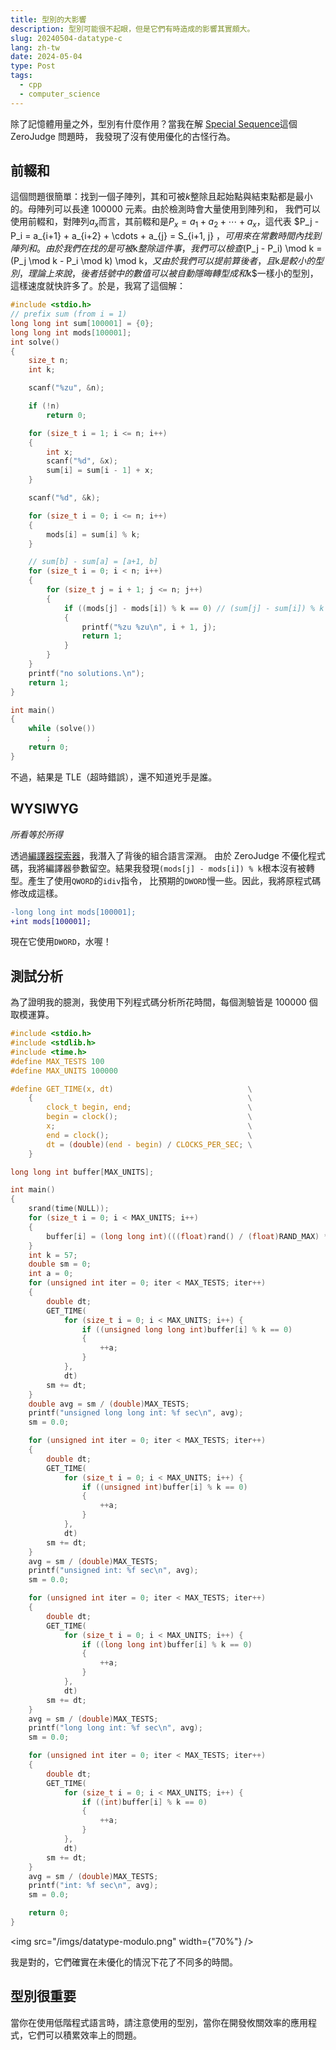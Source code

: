 ```yaml
---
title: 型別的大影響
description: 型別可能很不起眼，但是它們有時造成的影響其實頗大。
slug: 20240504-datatype-c
lang: zh-tw
date: 2024-05-04
type: Post
tags:
  - cpp
  - computer_science
---
```


除了記憶體用量之外，型別有什麼作用？當我在解
[Special Sequence](https://zerojudge.tw/ShowProblem?problemid=a250)這個 ZeroJudge 問題時，
我發現了沒有使用優化的古怪行為。

## 前輟和

這個問題很簡單：找到一個子陣列，其和可被$k$整除且起始點與結束點都是最小的。母陣列可以長達 100000 元素。由於檢測時會大量使用到陣列和，
我們可以使用前輟和，對陣列$a_x$而言，其前輟和是$P_x=a_1 + a_2 + \cdots + a_x$，這代表
$P_j - P_i = a_{i+1} + a_{i+2} + \cdots + a_{j} = S_{i+1, j} $，可用來在常數時間內找到陣列和。
由於我們在找的是可被$k$整除這件事，我們可以檢查$(P_j - P_i) \mod k = (P_j \mod k - P_i \mod k) \mod k$，
又由於我們可以提前算後者，且$k$是較小的型別，理論上來說，後者括號中的數值可以被自動隱晦轉型成和$k$一樣小的型別，
這樣速度就快許多了。於是，我寫了這個解：

```c
#include <stdio.h>
// prefix sum (from i = 1)
long long int sum[100001] = {0};
long long int mods[100001];
int solve()
{
    size_t n;
    int k;

    scanf("%zu", &n);

    if (!n)
        return 0;

    for (size_t i = 1; i <= n; i++)
    {
        int x;
        scanf("%d", &x);
        sum[i] = sum[i - 1] + x;
    }

    scanf("%d", &k);

    for (size_t i = 0; i <= n; i++)
    {
        mods[i] = sum[i] % k;
    }

    // sum[b] - sum[a] = [a+1, b]
    for (size_t i = 0; i < n; i++)
    {
        for (size_t j = i + 1; j <= n; j++)
        {
            if ((mods[j] - mods[i]) % k == 0) // (sum[j] - sum[i]) % k = (sum[j] % k - sum[i] % k) % k
            {
                printf("%zu %zu\n", i + 1, j);
                return 1;
            }
        }
    }
    printf("no solutions.\n");
    return 1;
}

int main()
{
    while (solve())
        ;
    return 0;
}
```

不過，結果是 TLE（超時錯誤），還不知道兇手是誰。

## WYSIWYG

_所看等於所得_

透過[編譯器探索器](https://godbolt.org/)，我潛入了背後的組合語言深淵。
由於 ZeroJudge 不優化程式碼，我將編譯器參數留空。結果我發現`(mods[j] - mods[i]) % k`根本沒有被轉型。產生了使用`QWORD`的`idiv`指令，
比預期的`DWORD`慢一些。因此，我將原程式碼修改成這樣。

```diff
-long long int mods[100001];
+int mods[100001];
```

現在它使用`DWORD`，水喔！

## 測試分析

為了證明我的臆測，我使用下列程式碼分析所花時間，每個測驗皆是 100000 個取模運算。

```c
#include <stdio.h>
#include <stdlib.h>
#include <time.h>
#define MAX_TESTS 100
#define MAX_UNITS 100000

#define GET_TIME(x, dt)                              \
    {                                                \
        clock_t begin, end;                          \
        begin = clock();                             \
        x;                                           \
        end = clock();                               \
        dt = (double)(end - begin) / CLOCKS_PER_SEC; \
    }

long long int buffer[MAX_UNITS];

int main()
{
    srand(time(NULL));
    for (size_t i = 0; i < MAX_UNITS; i++)
    {
        buffer[i] = (long long int)(((float)rand() / (float)RAND_MAX) * 10000.0f);
    }
    int k = 57;
    double sm = 0;
    int a = 0;
    for (unsigned int iter = 0; iter < MAX_TESTS; iter++)
    {
        double dt;
        GET_TIME(
            for (size_t i = 0; i < MAX_UNITS; i++) {
                if ((unsigned long long int)buffer[i] % k == 0)
                {
                    ++a;
                }
            },
            dt)
        sm += dt;
    }
    double avg = sm / (double)MAX_TESTS;
    printf("unsigned long long int: %f sec\n", avg);
    sm = 0.0;

    for (unsigned int iter = 0; iter < MAX_TESTS; iter++)
    {
        double dt;
        GET_TIME(
            for (size_t i = 0; i < MAX_UNITS; i++) {
                if ((unsigned int)buffer[i] % k == 0)
                {
                    ++a;
                }
            },
            dt)
        sm += dt;
    }
    avg = sm / (double)MAX_TESTS;
    printf("unsigned int: %f sec\n", avg);
    sm = 0.0;

    for (unsigned int iter = 0; iter < MAX_TESTS; iter++)
    {
        double dt;
        GET_TIME(
            for (size_t i = 0; i < MAX_UNITS; i++) {
                if ((long long int)buffer[i] % k == 0)
                {
                    ++a;
                }
            },
            dt)
        sm += dt;
    }
    avg = sm / (double)MAX_TESTS;
    printf("long long int: %f sec\n", avg);
    sm = 0.0;

    for (unsigned int iter = 0; iter < MAX_TESTS; iter++)
    {
        double dt;
        GET_TIME(
            for (size_t i = 0; i < MAX_UNITS; i++) {
                if ((int)buffer[i] % k == 0)
                {
                    ++a;
                }
            },
            dt)
        sm += dt;
    }
    avg = sm / (double)MAX_TESTS;
    printf("int: %f sec\n", avg);
    sm = 0.0;

    return 0;
}
```

<img src="/imgs/datatype-modulo.png" width={"70%"} />

我是對的，它們確實在未優化的情況下花了不同多的時間。

## 型別很重要

當你在使用低階程式語言時，請注意使用的型別，當你在開發攸關效率的應用程式，它們可以積累效率上的問題。
